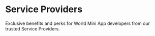 
# Service Providers

Exclusive benefits and perks for World Mini App developers from our trusted Service Providers.

<div className="mt-10 grid gap-x-8 sm:grid-cols-2 lg:grid-cols-2">
	<Card
		alt="Alchemy"
		title={'Alchemy'}
		content="4 months free for Enterprise, 3 months free for PAYG, $500–$2000 in bonus incentives, plus co-marketing and onsite opportunities"
		link="https://www.alchemy.com/blog/world-mini-app-builder-program"
		imagePath="/images/docs/mini-apps/more/alchemy.png"
		className="h-40 w-full object-cover"
	/>
	<Card
		alt="Cloudflare"
		title={'Cloudflare'}
		content="Apply for Cloudflare for Startups program. Use 'World Mini App' as your partner when applying."
		link="https://www.cloudflare.com/forstartups/"
		imagePath="/images/docs/mini-apps/more/cloudflare.png"
		className="h-40 w-full object-cover"
	/>
	<Card
		alt="Lazo"
		title={'Lazo'}
		content="15% discount on any Lazo product, plus 6 months free of Lazo One (Data Room + AI for fundraising)."
		link="https://www.lazo.us/"
		imagePath="/images/docs/mini-apps/more/lazo.png"
		className="h-40 w-full object-cover"
	/>
	<Card
		alt="ThirdWeb"
		title={'ThirdWeb'}
		content="30 day free trial for all builders on World Chain. Use code: TW-WORLDCHAIN"
		link="https://www.thirdweb.com/"
		imagePath="/images/docs/mini-apps/more/Thirdweb-Logo.png"
		className="h-40 w-full object-cover"
	/>
</div>
